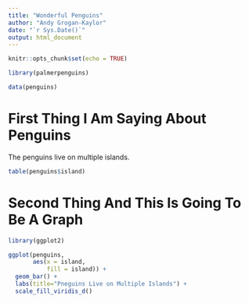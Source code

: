```yaml
---
title: "Wonderful Penguins"
author: "Andy Grogan-Kaylor"
date: "`r Sys.Date()`"
output: html_document
---
```


```r
knitr::opts_chunk$set(echo = TRUE)
```

```r

library(palmerpenguins)

data(penguins)

```

# First Thing I Am Saying About Penguins

The penguins live on multiple islands.


```r

table(penguins$island)

```

# Second Thing And This Is Going To Be A Graph

```r

library(ggplot2)

ggplot(penguins,
       aes(x = island,
           fill = island)) +
  geom_bar() +
  labs(title="Pneguins Live on Multiple Islands") +
  scale_fill_viridis_d()

```











